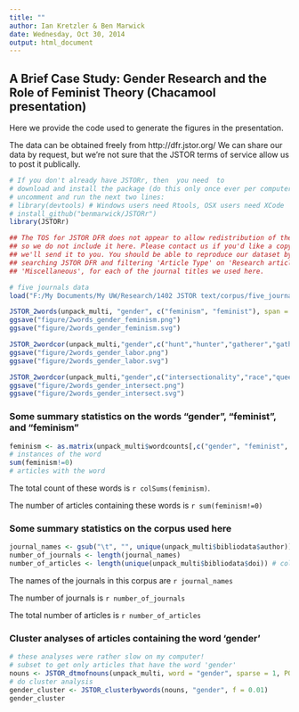```yaml
---
title: ""
author: Ian Kretzler & Ben Marwick
date: Wednesday, Oct 30, 2014
output: html_document
---
```


## A Brief Case Study: Gender Research and the Role of Feminist Theory (Chacamool presentation)

Here we provide the code used to generate the figures in the 
presentation.

The data can be obtained freely from http://dfr.jstor.org/ 
We can share our data by request, but we're not sure that
the JSTOR terms of service allow us to post it publically. 

```r
# If you don't already have JSTORr, then  you need  to 
# download and install the package (do this only once ever per computer)
# uncomment and run the next two lines:
# library(devtools) # Windows users need Rtools, OSX users need XCode
# install_github("benmarwick/JSTORr")
library(JSTORr)
```


```r
## The TOS for JSTOR DFR does not appear to allow redistribution of the data
## so we do not include it here. Please contact us if you'd like a copy and 
## we'll send it to you. You should be able to reproduce our dataset by
## searching JSTOR DFR and filtering 'Article Type' on 'Research article ' and 
## 'Miscellaneous', for each of the journal titles we used here.  

# five journals data
load("F:/My Documents/My UW/Research/1402 JSTOR text/corpus/five_journals.RData")
```


```r
JSTOR_2words(unpack_multi, "gender", c("feminism", "feminist"), span = 0.48, yearfrom = 1970)
ggsave("figure/2words_gender_feminism.png")
ggsave("figure/2words_gender_feminism.svg")
```

```r
JSTOR_2wordcor(unpack_multi,"gender",c("hunt","hunter","gatherer","gather","role","division","labor"), span = 0.5, yearfrom = 1970)
ggsave("figure/2words_gender_labor.png")
ggsave("figure/2words_gender_labor.svg")
```


```r
JSTOR_2wordcor(unpack_multi,"gender",c("intersectionality","race","queer","identity","intersectional","sexuality"), span = 0.6, yearfrom = 1970)
ggsave("figure/2words_gender_intersect.png")
ggsave("figure/2words_gender_intersect.svg")
```

### Some summary statistics on the words "gender", "feminist", and "feminism"

```r
feminism <- as.matrix(unpack_multi$wordcounts[,c("gender", "feminist", "feminism")])
# instances of the word
sum(feminism!=0)
# articles with the word
```

The total count of these words is `r colSums(feminism)`.

The number of articles containing these words is `r sum(feminism!=0)`

### Some summary statistics on the corpus used here

```r
journal_names <- gsub("\t", "", unique(unpack_multi$bibliodata$author)) # colnames are offset!
number_of_journals <- length(journal_names)
number_of_articles <- length(unique(unpack_multi$bibliodata$doi)) # colnames are offset!
```

The names of the journals in this corpus are `r journal_names`

The number of journals is `r number_of_journals`

The total number of articles is `r number_of_articles`

### Cluster analyses of articles containing the word 'gender'

```r
# these analyses were rather slow on my computer!
# subset to get only articles that have the word 'gender'
nouns <- JSTOR_dtmofnouns(unpack_multi, word = "gender", sparse = 1, POStag = TRUE)
# do cluster analysis 
gender_cluster <- JSTOR_clusterbywords(nouns, "gender", f = 0.01)
gender_cluster
```





